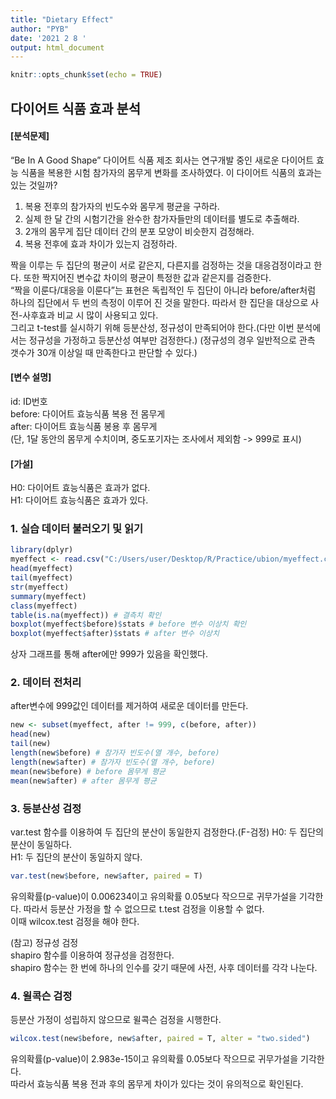 ```yaml
---
title: "Dietary Effect"
author: "PYB"
date: '2021 2 8 '
output: html_document
---
```


```r
knitr::opts_chunk$set(echo = TRUE)
```

## **다이어트 식품 효과 분석**

#### [분석문제]  

"Be In A Good Shape" 다이어트 식품 제조 회사는 연구개발 중인 새로운 다이어트 효능 식품을 복용한 시험 참가자의 몸무게 변화를 조사하였다. 이 다이어트 식품의 효과는 있는 것일까?

1. 복용 전후의 참가자의 빈도수와 몸무게 평균을 구하라.  
1. 실제 한 달 간의 시험기간을 완수한 참가자들만의 데이터를 별도로 추출해라.
1. 2개의 몸무게 집단 데이터 간의 분포 모양이 비슷한지 검정해라.
1. 복용 전후에 효과 차이가 있는지 검정하라.

짝을 이루는 두 집단의 평균이 서로 같은지, 다른지를 검정하는 것을 대응검정이라고 한다. 또한 짝지어진 변수값 차이의 평균이 특정한 값과 같은지를 검증한다.  
"짝을 이룬다/대응을 이룬다"는 표현은 독립적인 두 집단이 아니라 before/after처럼 하나의 집단에서 두 번의 측정이 이루어 진 것을 말한다. 따라서 한 집단을 대상으로 사전-사후효과 비교 시 많이 사용되고 있다.  
그리고 t-test를 실시하기 위해 등분산성, 정규성이 만족되어야 한다.(다만 이번 분석에서는 정규성을 가정하고 등분산성 여부만 검정한다.)  (정규성의 경우 일반적으로 관측 갯수가 30개 이상일 때 만족한다고 판단할 수 있다.)

#### [변수 설명]

id: ID번호  
before: 다이어트 효능식품 복용 전 몸무게  
after: 다이어트 효능식품 봉용 후 몸무게  
(단, 1달 동안의 몸무게 수치이며, 중도포기자는 조사에서 제외함 -> 999로 표시)

#### [가설]
H0: 다이어트 효능식품은 효과가 없다.  
H1: 다이어트 효능식품은 효과가 있다.

### 1. 실습 데이터 불러오기 및 읽기
```r
library(dplyr)
myeffect <- read.csv("C:/Users/user/Desktop/R/Practice/ubion/myeffect.csv", header = T)
head(myeffect)
tail(myeffect)
str(myeffect)
summary(myeffect)
class(myeffect)
table(is.na(myeffect)) # 결측치 확인
boxplot(myeffect$before)$stats # before 변수 이상치 확인
boxplot(myeffect$after)$stats # after 변수 이상치 
```
상자 그래프를 통해 after에만 999가 있음을 확인했다.

### 2. 데이터 전처리
after변수에 999값인 데이터를 제거하여 새로운 데이터를 만든다.
```r
new <- subset(myeffect, after != 999, c(before, after))
head(new)
tail(new)
length(new$before) # 참가자 빈도수(열 개수, before)
length(new$after) # 참가자 빈도수(열 개수, before)
mean(new$before) # before 몸무게 평균
mean(new$after) # after 몸무게 평균
```

### 3. 등분산성 검정
var.test 함수를 이용하여 두 집단의 분산이 동일한지 검정한다.(F-검정)
H0: 두 집단의 분산이 동일하다.  
H1: 두 집단의 분산이 동일하지 않다.
```r
var.test(new$before, new$after, paired = T)
```
유의확률(p-value)이 0.006234이고 유의확률 0.05보다 작으므로 귀무가설을 기각한다. 따라서 등분산 가정을 할 수 없으므로 t.test 검정을 이용할 수 없다.  
이때 wilcox.test 검정을 해야 한다.

(참고) 정규성 검정  
shapiro 함수를 이용하여 정규성을 검정한다.  
shapiro 함수는 한 번에 하나의 인수를 갖기 때문에 사전, 사후 데이터를 각각 나눈다.

### 4. 윌콕슨 검정
등분산 가정이 성립하지 않으므로 윌콕슨 검정을 시행한다.
```r
wilcox.test(new$before, new$after, paired = T, alter = "two.sided")
```
유의확률(p-value)이 2.983e-15이고 유의확률 0.05보다 작으므로 귀무가설을 기각한다.  
따라서 효능식품 복용 전과 후의 몸무게 차이가 있다는 것이 유의적으로 확인된다.
